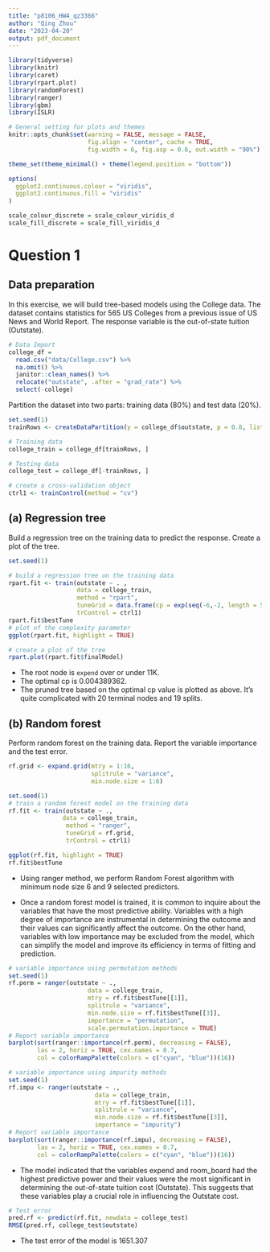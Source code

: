 ```yaml
---
title: "p8106_HW4_qz3366"
author: "Qing Zhou"
date: "2023-04-20"
output: pdf_document
---
```


```r
library(tidyverse)
library(knitr)
library(caret)
library(rpart.plot)
library(randomForest)
library(ranger)
library(gbm)
library(ISLR) 

# General setting for plots and themes
knitr::opts_chunk$set(warning = FALSE, message = FALSE, 
                      fig.align = "center", cache = TRUE, 
                      fig.width = 6, fig.asp = 0.6, out.width = "90%")

theme_set(theme_minimal() + theme(legend.position = "bottom"))

options(
  ggplot2.continuous.colour = "viridis",
  ggplot2.continuous.fill = "viridis"
)

scale_colour_discrete = scale_colour_viridis_d
scale_fill_discrete = scale_fill_viridis_d
```

# Question 1

## Data preparation

In this exercise, we will build tree-based models using the College data. 
The dataset contains statistics for 565 US Colleges from a previous issue of US 
News and World Report. The response variable is the out-of-state tuition 
(Outstate). 

```r
# Data Import
college_df = 
  read.csv("data/College.csv") %>% 
  na.omit() %>% 
  janitor::clean_names() %>%
  relocate("outstate", .after = "grad_rate") %>%
  select(-college)
```

Partition the dataset into two parts: training data (80%) and test data (20%).

```r
set.seed(1)
trainRows <- createDataPartition(y = college_df$outstate, p = 0.8, list = FALSE)

# Training data
college_train = college_df[trainRows, ]

# Testing data
college_test = college_df[-trainRows, ]

# create a cross-validation object
ctrl1 <- trainControl(method = "cv")

```

## (a) Regression tree

Build a regression tree on the training data to predict the response. Create a 
plot of the tree.

```r
set.seed(1)

# build a regression tree on the training data
rpart.fit <- train(outstate ~ . ,
                   data = college_train,
                   method = "rpart", 
                   tuneGrid = data.frame(cp = exp(seq(-6,-2, length = 50))),
                   trControl = ctrl1)
rpart.fit$bestTune
# plot of the complexity parameter
ggplot(rpart.fit, highlight = TRUE) 

# create a plot of the tree
rpart.plot(rpart.fit$finalModel)
```

- The root node is `expend` over or under 11K. 
- The optimal cp is 0.004389362.
- The pruned tree based on the optimal cp value is plotted as above. It's quite complicated with 20 terminal nodes and 19 splits.


## (b) Random forest

Perform random forest on the training data. Report the variable importance and 
the test error.

```r
rf.grid <- expand.grid(mtry = 1:16,
                       splitrule = "variance",
                       min.node.size = 1:6)

set.seed(1)
# train a random forest model on the training data
rf.fit <- train(outstate ~ .,
               data = college_train,
                method = "ranger",
                tuneGrid = rf.grid,
                trControl = ctrl1)

ggplot(rf.fit, highlight = TRUE)
rf.fit$bestTune
```

- Using ranger method, we perform Random Forest algorithm with minimum node size 6 and 9 selected predictors.

- Once a random forest model is trained, it is common to inquire about the variables that have the most predictive ability. Variables with a high degree of importance are instrumental in determining the outcome and their values can significantly affect the outcome. On the other hand, variables with low importance may be excluded from the model, which can simplify the model and improve its efficiency in terms of fitting and prediction.

```r
# variable importance using permutation methods 
set.seed(1)
rf.perm = ranger(outstate ~ ., 
                      data = college_train,
                      mtry = rf.fit$bestTune[[1]],
                      splitrule = "variance",
                      min.node.size = rf.fit$bestTune[[3]],
                      importance = "permutation",
                      scale.permutation.importance = TRUE)
# Report variable importance
barplot(sort(ranger::importance(rf.perm), decreasing = FALSE), 
        las = 2, horiz = TRUE, cex.names = 0.7, 
        col = colorRampPalette(colors = c("cyan", "blue"))(16))

# variable importance using impurity methods
set.seed(1)
rf.impu <- ranger(outstate ~ .,
                        data = college_train,
                        mtry = rf.fit$bestTune[[1]],
                        splitrule = "variance",
                        min.node.size = rf.fit$bestTune[[3]],
                        importance = "impurity")
# Report variable importance
barplot(sort(ranger::importance(rf.impu), decreasing = FALSE),
        las = 2, horiz = TRUE, cex.names = 0.7,
        col = colorRampPalette(colors = c("cyan", "blue"))(16))
```

- The model indicated that the variables expend and room_board had the highest predictive power and their values were the most significant in determining the out-of-state tuition cost (Outstate). This suggests that these variables play a crucial role in influencing the Outstate cost.

```r
# Test error
pred.rf <- predict(rf.fit, newdata = college_test)
RMSE(pred.rf, college_test$outstate)
```

- The test error of the model is 1651.307
